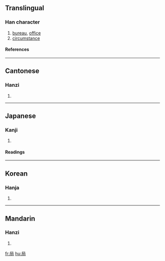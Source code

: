 ==Translingual==
===Han character===
{{Han char|rn=44|rad=尸|as=04|sn=7|four=7722<sub>7</sub>|canj=尸尸口 (SSR)}}
# [[bureau]], [[office]]
# [[circumstance]]
====References====
{{Han ref|kx=0300.220|dkj=07653|dj=0596.150|hdz=20967.080|uh=5C40|ud=23616|bh=A7BD|bd=42941}}
----
==Cantonese==
===Hanzi===
{{yue-hanzi|jyut=|y=guk6}}
# {{defn|Cantonese}}
----
==Japanese==
===Kanji===
{{ja-kanji|grade=3|rs=尸04}}
# {{defn|Japanese}} 
====Readings====
{{ja-readings|on=[[きょく]] (kyoku)|kun=[[つぼね]] (tsubone), [[しきる]] (shikiru)}}
----
==Korean==
===Hanja===
{{ko-hanja|hangeul=국|rv=guk|mr=kuk}}
# {{defn|Korean}}
----
==Mandarin==
===Hanzi===
{{cmn-hanzi|pin=[[jī]] (ji1), [[jú]] (ju2)|wg=chi<sup>1</sup>, chü<sup>2</sup>}}
# {{defn|Mandarin}}

[[fr:局]]
[[hu:局]]